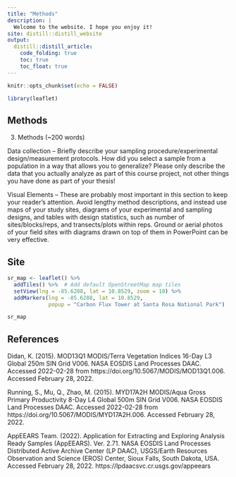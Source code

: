```yaml
---
title: "Methods"
description: |
  Welcome to the website. I hope you enjoy it!
site: distill::distill_website
output:
  distill::distill_article:
    code_folding: true
    toc: true
    toc_float: true
---
```


```r
knitr::opts_chunk$set(echo = FALSE)

library(leaflet)
```

## Methods


3. Methods (~200 words)

Data collection – Briefly describe your sampling procedure/experimental 
design/measurement protocols. How did you select a sample from a population in
a way that allows you to generalize? Please only describe the data that you 
actually analyze as part of this course project, not other things you have done 
as part of your thesis!

Visual Elements – These are probably most important in this section to keep your
reader’s attention. Avoid lengthy method descriptions, and instead use maps of 
your study sites, diagrams of your experimental and sampling designs, and tables
with design statistics, such as number of sites/blocks/reps, and transects/plots
within reps. Ground or aerial photos of your field sites with diagrams drawn on 
top of them in PowerPoint can be very effective.

## Site

```r
sr_map <- leaflet() %>%
  addTiles() %>%  # Add default OpenStreetMap map tiles
  setView(lng = -85.6288, lat = 10.8529, zoom = 10) %>% 
  addMarkers(lng = -85.6288, lat = 10.8529, 
             popup = "Carbon Flux Tower at Santa Rosa National Park")

sr_map
```

## References

Didan, K. (2015). MOD13Q1 MODIS/Terra Vegetation Indices 16-Day L3 Global 250m SIN Grid V006. NASA EOSDIS Land Processes DAAC. Accessed 2022-02-28 from https://doi.org/10.5067/MODIS/MOD13Q1.006. Accessed February 28, 2022.

Running, S., Mu, Q., Zhao, M. (2015). MYD17A2H MODIS/Aqua Gross Primary Productivity 8-Day L4 Global 500m SIN Grid V006. NASA EOSDIS Land Processes DAAC. Accessed 2022-02-28 from https://doi.org/10.5067/MODIS/MYD17A2H.006. Accessed February 28, 2022.

AppEEARS Team. (2022). Application for Extracting and Exploring Analysis Ready Samples (AppEEARS). Ver. 2.71. NASA EOSDIS Land Processes Distributed Active Archive Center (LP DAAC), USGS/Earth Resources Observation and Science (EROS) Center, Sioux Falls, South Dakota, USA. Accessed February 28, 2022. https://lpdaacsvc.cr.usgs.gov/appeears
